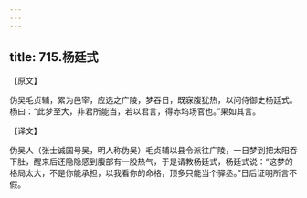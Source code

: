 ```yaml
---
---
---
```

title: 715.杨廷式
---



【原文】

伪吴毛贞辅，累为邑宰，应选之广陵，梦吞日，既寐腹犹热，以问侍御史杨廷式。杨曰：“此梦至大，非君所能当，若以君言，得赤坞场官也。”果如其言。

【译文】

伪吴人（张士诚国号吴，明人称伪吴）毛贞辅以县令派往广陵，一日梦到把太阳吞下肚，醒来后还隐隐感到腹部有一股热气，于是请教杨廷式，杨廷式说：“这梦的格局太大，不是你能承担，以我看你的命格，顶多只能当个驿丞。”日后证明所言不假。